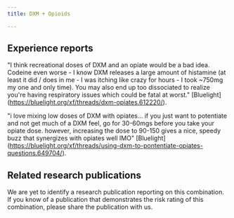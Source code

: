 ---
title: DXM + Opioids

---

## Experience reports

"I think recreational doses of DXM and an opiate would be a bad idea. Codeine even worse - I know DXM releases a large amount of histamine (at least it did / does in me - I was itching like crazy for hours - I took ~750mg my one and only time). You may also end up too dissociated to realize you're having respiratory issues which could be fatal at worst." [Bluelight] (https://bluelight.org/xf/threads/dxm-opiates.612220/).

"i love mixing low doses of DXM with opiates... if you just want to potentiate and not get much of a DXM feel, go for 30-60mgs before you take your opiate dose. however, increasing the dose to 90-150 gives a nice, speedy buzz that synergizes with opiates well IMO" [Bluelight] (https://bluelight.org/xf/threads/using-dxm-to-pontentiate-opiates-questions.649704/).

## Related research publications

We are yet to identify a research publication reporting on this combination. If you know of a publication that demonstrates the risk rating of this combination, please share the publication with us.



